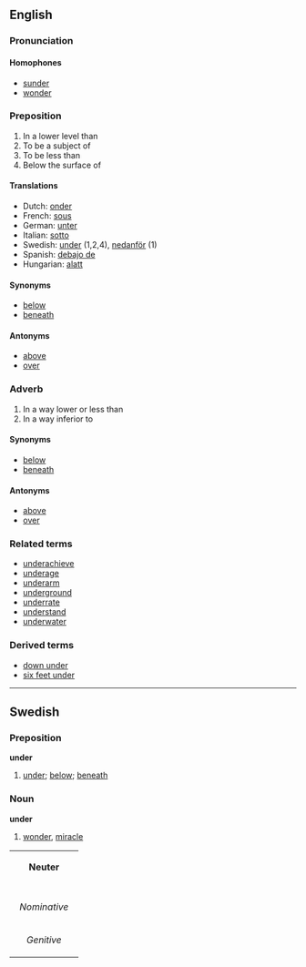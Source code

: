==English==
===Pronunciation===
<!-- add pronunciation here  -->

====Homophones====
*[[sunder]]
*[[wonder]]
===Preposition===
#In a lower level than
#To be a subject of
#To be less than
#Below the surface of

====Translations====<!-- contents accurate for this form? -->
* Dutch: [[onder]]
* French: [[sous]]
* German: [[unter]]
* Italian: [[sotto]]
* Swedish: [[under]] (1,2,4), [[nedanför]] (1)
* Spanish: [[debajo de]]
* Hungarian: [[alatt]]

====Synonyms====
*[[below]]
*[[beneath]]

====Antonyms====
*[[above]]
*[[over]]

===Adverb===
#In a way lower or less than
#In a way inferior to

====Synonyms====
*[[below]]
*[[beneath]]

====Antonyms====
*[[above]]
*[[over]]

===Related terms===
*[[underachieve]]
*[[underage]]
*[[underarm]]
*[[underground]]
*[[underrate]]
*[[understand]]<!-- is it related? -->
*[[underwater]]

===Derived terms===
*[[down under]]
*[[six feet under]]

----
==Swedish==
===Preposition===
'''under'''

#[[under#English|under]]; [[below]]; [[beneath]]

===Noun===
'''under'''
#[[wonder]], [[miracle]]

{| border=1 cellspacing=0
| bgcolor="#FFFFF0" colspan=5 align=center | '''Neuter'''
|-
|- bgcolor="#FFFFF0" align=center
! rowspan=2 | 
| colspan=2 width=105| Singular 
| colspan=2 | Plural
|- bgcolor="#FFFFF0" align=center
| width=105 | ''Indefinite'' 
| width=105 | ''Definite'' 
| width=105 |  ''Indefinite'' 
|  width=105 | ''Definite''
|- align=center
| width=105 bgcolor="#FFFFF0" | ''Nominative'' 
| [[under]]
| [[undret]]
| [[under]]
| [[undren]]
|- align=center
| width=105 bgcolor="#FFFFF0" | ''Genitive'' 
| [[unders]]
| [[undrets]]
| [[unders]]
| [[undrens]]
|}